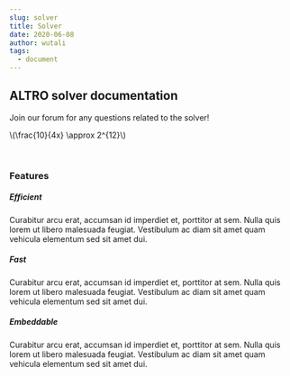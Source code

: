 ```yaml
---
slug: solver
title: Solver
date: 2020-06-08
author: wutali
tags:
  - document
---
```


## **ALTRO solver documentation**

Join our forum for any questions related to the solver!

\\(\\frac{10}{4x} \\approx 2^{12}\\)

<br />

### Features

##### **Efficient**

Curabitur arcu erat, accumsan id imperdiet et, porttitor at sem. Nulla quis lorem ut libero malesuada feugiat. Vestibulum ac diam sit amet quam vehicula elementum sed sit amet dui.

##### **Fast**

Curabitur arcu erat, accumsan id imperdiet et, porttitor at sem. Nulla quis lorem ut libero malesuada feugiat. Vestibulum ac diam sit amet quam vehicula elementum sed sit amet dui.

##### **Embeddable**

Curabitur arcu erat, accumsan id imperdiet et, porttitor at sem. Nulla quis lorem ut libero malesuada feugiat. Vestibulum ac diam sit amet quam vehicula elementum sed sit amet dui.
